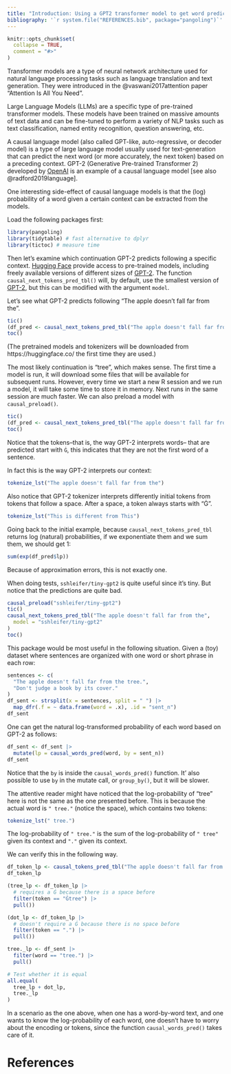```yaml
---
title: "Introduction: Using a GPT2 transformer model to get word predictability"
bibliography: '`r system.file("REFERENCES.bib", package="pangoling")`'
---
```


```r
knitr::opts_chunk$set(
  collapse = TRUE,
  comment = "#>"
)
```

<!-- https://ropensci.org/blog/2019/12/08/precompute-vignettes/ -->

Transformer models are a type of neural network architecture used for natural language processing tasks such as language translation and text generation. They were introduced in the @vaswani2017attention paper "Attention Is All You Need". 

Large Language Models (LLMs) are a specific type of pre-trained transformer models. These models have been trained on massive amounts of text data and can be fine-tuned to perform a variety of NLP tasks such as text classification, named entity recognition, question answering, etc.

A causal language model (also called GPT-like, auto-regressive, or decoder model) is a type of large language model usually used for text-generation that can predict the next word (or more accurately, the next token) based on a preceding context. GPT-2 (Generative Pre-trained Transformer 2) developed by [OpenAI](https://openai.com/) is an example of a causal language model [see also @radford2019language].

One interesting side-effect of causal language models is that the (log) probability of a word given a certain context can be extracted from the models. 

Load the following packages first:

```r
library(pangoling)
library(tidytable) # fast alternative to dplyr
library(tictoc) # measure time
```

Then let's examine which continuation GPT-2 predicts following a specific context. [Hugging Face](https://huggingface.co/) provide access to pre-trained models, including freely available versions of different sizes of  [GPT-2](https://huggingface.co/gpt2). The function `causal_next_tokens_pred_tbl()` will, by default, use the smallest version of [GPT-2](https://huggingface.co/gpt2), but this can be modified with the argument `model`.

Let's see what GPT-2 predicts following "The apple doesn't fall far from the".

```r
tic()
(df_pred <- causal_next_tokens_pred_tbl("The apple doesn't fall far from the"))
toc()
```

(The pretrained models and tokenizers will be downloaded from https://huggingface.co/ the first time they are used.)

The most likely continuation is "tree", which makes sense.
The first time a model is run, it will download some files that will be available for subsequent runs. However, every time we start a new R session and we run a model, it will take some time to store it in memory. Next runs in the same session are much faster. We can also preload a model with `causal_preload()`.

```r
tic()
(df_pred <- causal_next_tokens_pred_tbl("The apple doesn't fall far from the"))
toc()
```

Notice that the tokens--that is, the way GPT-2 interprets words-- that are predicted start with `Ġ`, this indicates that they are not the first word of a sentence.

In fact this is the way GPT-2 interprets our context:

```r
tokenize_lst("The apple doesn't fall far from the")
```

Also notice that GPT-2 tokenizer interprets differently initial tokens from tokens that follow a space. After a space, a token always starts with "Ġ".

```r
tokenize_lst("This is different from This")
```


Going back to the initial example, because `causal_next_tokens_pred_tbl` returns log (natural) probabilities, if we exponentiate them and we sum them, we should get 1:

```r
sum(exp(df_pred$lp))
```

Because of approximation errors, this is not exactly one.


When doing tests, `sshleifer/tiny-gpt2` is quite useful since it's tiny. But notice that the predictions are quite bad.

```r
causal_preload("sshleifer/tiny-gpt2")
tic()
causal_next_tokens_pred_tbl("The apple doesn't fall far from the",
  model = "sshleifer/tiny-gpt2"
)
toc()
```


This package would be most useful in the following situation. Given a (toy) dataset where sentences are organized with one word or short phrase in each row:
```r
sentences <- c(
  "The apple doesn't fall far from the tree.",
  "Don't judge a book by its cover."
)
df_sent <- strsplit(x = sentences, split = " ") |>
  map_dfr(.f = ~ data.frame(word = .x), .id = "sent_n")
df_sent
```

One can get the natural log-transformed probability of each word based on GPT-2 as follows:

```r
df_sent <- df_sent |>
  mutate(lp = causal_words_pred(word, by = sent_n))
df_sent
```

Notice that the `by` is inside the `causal_words_pred()` function. It' also possible to use `by` in the mutate call, or `group_by()`, but it will be slower.


The attentive reader might have noticed that the log-probability of "tree" here is not the same as the one presented before. This is because the actual word is `" tree."` (notice the space), which contains two tokens:

```r
tokenize_lst(" tree.")
```

The log-probability of `" tree."` is the sum of the log-probability of `" tree"` given its context and `"."` given its context.

We can verify this in the following way.

```r
df_token_lp <- causal_tokens_pred_tbl("The apple doesn't fall far from the tree.")
df_token_lp

(tree_lp <- df_token_lp |> 
  # requires a Ġ because there is a space before
  filter(token == "Ġtree") |>
  pull())

(dot_lp <- df_token_lp |>
  # doesn't require a Ġ because there is no space before
  filter(token == ".") |>
  pull())

tree._lp <- df_sent |>
  filter(word == "tree.") |>
  pull()

# Test whether it is equal
all.equal(
  tree_lp + dot_lp,
  tree._lp
)
```

In a scenario as the one above, when one has a word-by-word text, and one wants to know the log-probability of each word, one doesn't have to worry about the encoding or tokens, since the function `causal_words_pred()` takes care of it.

# References
